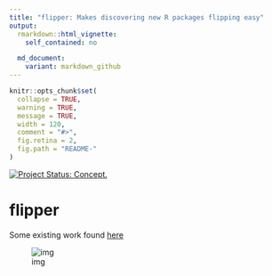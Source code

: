 ```yaml
---
title: "flipper: Makes discovering new R packages flipping easy"
output:
  rmarkdown::html_vignette:
    self_contained: no

  md_document:
    variant: markdown_github
---
```


<!-- README.md is generated from README.Rmd. Please edit that file -->

```r
knitr::opts_chunk$set(
  collapse = TRUE,
  warning = TRUE,
  message = TRUE,
  width = 120,
  comment = "#>",
  fig.retina = 2,
  fig.path = "README-"
)
```

[![Project Status: Concept.](http://www.repostatus.org/badges/latest/concept.svg)](http://www.repostatus.org/#concept)

# flipper

Some existing work found [here](https://github.com/njtierney/cranscan)


![img](https://user-images.githubusercontent.com/6697851/29385842-8433bf84-82d9-11e7-86b4-4514b6ba5f32.png)
